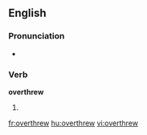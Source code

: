 ==English==

===Pronunciation===
*{{IPA|/'ovəɻθɻʊə/}}

===Verb===
'''overthrew'''

# {{past tense of| to [[overthrow]]}}

[[fr:overthrew]]
[[hu:overthrew]]
[[vi:overthrew]]